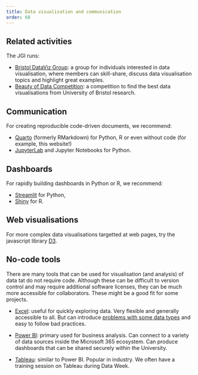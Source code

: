 ```yaml
---
title: Data visualisation and communication
order: 60
---
```


::: {.callout-tip}
## Related activities

The JGI runs:

- [Bristol DataViz Group](https://dataviz.blogs.bristol.ac.uk/): a group for individuals interested in data visualisation, where members can skill-share, discuss data visualisation topics and highlight great examples.
- [Beauty of Data Competition](https://www.bristol.ac.uk/golding/get-involved/competitions/beauty-of-data-competition/): a competition to find the best data visualisations from University of Bristol research.
:::

## Communication

For creating reproducible code-driven documents, we recommend:

- [Quarto](https://quarto.org/) (formerly RMarkdown) for Python, R or even without code (for example, this website!)
- [JupyterLab](https://jupyter.org/) and Jupyter Notebooks for Python.

## Dashboards

For rapidly building dashboards in Python or R, we recommend:

- [Streamlit](https://streamlit.io/) for Python,
- [Shiny](https://www.rstudio.com/products/shiny/) for R. 

## Web visualisations

For more complex data visualisations targetted at web pages, try the javascript library [D3](https://d3js.org/).

## No-code tools

There are many tools that can be used for visualisation (and analysis) of data tat do not require code.
Although these can be difficult to version control and may require additional software licenses, they can be much more accessible for collaborators.
These might be a good fit for some projects.

- [Excel](https://support.microsoft.com/en-gb/excel): useful for quickly exploring data.
  Very flexible and generally accessible to all.
  But can introduce [problems with some data types](https://www.theverge.com/2020/8/6/21355674/human-genes-rename-microsoft-excel-misreading-dates) and easy to follow bad practices.

- [Power BI](https://powerbi.microsoft.com/): primary used for business analysis.
  Can connect to a variety of data sources inside the Microsoft 365 ecosystem.
  Can produce dashboards that can be shared securely within the University.

- [Tableau](https://www.tableau.com/): similar to Power BI.
  Popular in industry.
  We often have a training session on Tableau during Data Week.
